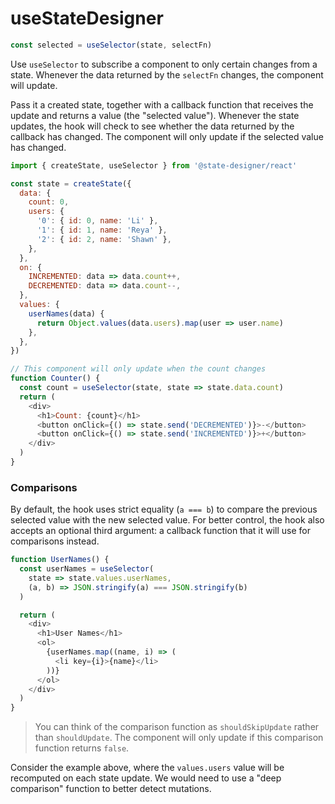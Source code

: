 # useStateDesigner

```js
const selected = useSelector(state, selectFn)
```

Use `useSelector` to subscribe a component to only certain changes from a state. Whenever the data returned by the `selectFn` changes, the component will update.

Pass it a created state, together with a callback function that receives the update and returns a value (the "selected value"). Whenever the state updates, the hook will check to see whether the data returned by the callback has changed. The component will only update if the selected value has changed.

```js
import { createState, useSelector } from '@state-designer/react'

const state = createState({
  data: {
    count: 0,
    users: {
      '0': { id: 0, name: 'Li' },
      '1': { id: 1, name: 'Reya' },
      '2': { id: 2, name: 'Shawn' },
    },
  },
  on: {
    INCREMENTED: data => data.count++,
    DECREMENTED: data => data.count--,
  },
  values: {
    userNames(data) {
      return Object.values(data.users).map(user => user.name)
    },
  },
})

// This component will only update when the count changes
function Counter() {
  const count = useSelector(state, state => state.data.count)
  return (
    <div>
      <h1>Count: {count}</h1>
      <button onClick={() => state.send('DECREMENTED')}>-</button>
      <button onClick={() => state.send('INCREMENTED')}>+</button>
    </div>
  )
}
```

### Comparisons

By default, the hook uses strict equality (`a === b`) to compare the previous selected value with the new selected value. For better control, the hook also accepts an optional third argument: a callback function that it will use for comparisons instead.

```js
function UserNames() {
  const userNames = useSelector(
    state => state.values.userNames,
    (a, b) => JSON.stringify(a) === JSON.stringify(b)
  )

  return (
    <div>
      <h1>User Names</h1>
      <ol>
        {userNames.map((name, i) => (
          <li key={i}>{name}</li>
        ))}
      </ol>
    </div>
  )
}
```

> You can think of the comparison function as `shouldSkipUpdate` rather than `shouldUpdate`. The component will only update if this comparison function returns `false`.

Consider the example above, where the `values.users` value will be recomputed on each state update. We would need to use a "deep comparison" function to better detect mutations.
